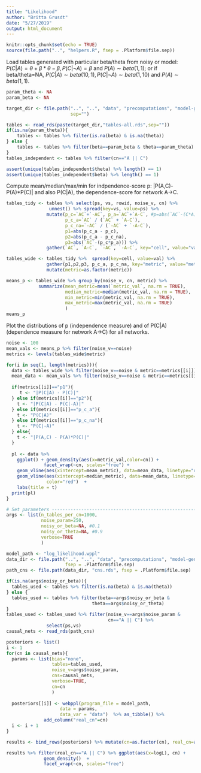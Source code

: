```yaml
---
title: "Likelihood"
author: "Britta Grusdt"
date: "5/27/2019"
output: html_document
---
```


```r
knitr::opts_chunk$set(echo = TRUE)
source(file.path("..", "helpers.R", fsep = .Platform$file.sep))

```

Load tables generated with particular beta/theta from noisy or model:
$P(C|A)=\theta + \beta * \theta - \beta, P(C|\neg A)=\beta$ and
$P(A)\sim beta(1,1)$; or if beta/theta=NA, 
$P(C|A)\sim beta(10,1), P(C|\neg A)\sim beta(1,10)$ and $P(A)\sim beta(1,1)$.

```r
param_theta <- NA
param_beta <- NA

target_dir <- file.path("..", "..", "data", "precomputations", "model-general",
                        sep="")

tables <- read_rds(paste(target_dir,"tables-all.rds",sep=""))
if(is.na(param_theta)){
    tables <- tables %>% filter(is.na(beta) & is.na(theta))
} else {
    tables <- tables %>% filter(beta==param_beta & theta==param_theta)
}
tables_independent <- tables %>% filter(cn=="A || C")

assert(unique(tables_independent$theta) %>% length() == 1)
assert(unique(tables_independent$beta) %>% length() == 1)
```

Compute mean/median/max/min for indpendence-score p: |P(A,C)-P(A)*P(C)| and 
also P(C|A),  the dependence-score for network A->C.

```r
tables_tidy <- tables %>% select(ps, vs, rowid, noise_v, cn) %>%
                unnest() %>% spread(key=vs, value=ps) %>%
               mutate(p_c=`AC`+`-AC`, p_a=`AC`+`A-C`, #p=abs(`AC`-(C*A)),
                      p_c_a=`AC` / (`AC` + `A-C`),
                      p_c_na=`-AC` / (`-AC` + `-A-C`),
                      p1=abs(p_c_a - p_c), 
                      p2=abs(p_c_a - p_c_na),
                      p3=abs(`AC`-(p_c*p_a))) %>% 
               gather(`AC`, `A-C`, `-AC`, `-A-C`, key="cell", value="val")

tables_wide <- tables_tidy %>%  spread(key=cell, value=val) %>% 
               gather(p1,p2,p3, p_c_a, p_c_na, key="metric", value="metric_val") %>% 
               mutate(metric=as.factor(metric))

means_p <- tables_wide %>% group_by(noise_v, cn, metric) %>%
            summarize(mean_metric=mean(`metric_val`, na.rm = TRUE),
                      median_metric=median(metric_val, na.rm = TRUE),
                      min_metric=min(metric_val, na.rm = TRUE),
                      max_metric=max(metric_val, na.rm = TRUE)
                      )
means_p
```


Plot the distributions of p (independence measure) and of P(C|A) (dependence measure
for network A->C) for all networks.


```r
noise <- 100
mean_vals <- means_p %>% filter(noise_v==noise)
metrics <- levels(tables_wide$metric)

for(i in seq(1, length(metrics))){
  data <- tables_wide %>% filter(noise_v==noise & metric==metrics[[i]])
  mean_data <- mean_vals %>% filter(noise_v==noise & metric==metrics[[i]])
  
  if(metrics[[i]]=="p1"){
     t <- "|P(C|A) - P(C)|"
  } else if(metrics[[i]]=="p2"){
    t <- "|P(C|A) - P(C|-A)|"
  } else if(metrics[[i]]=="p_c_a"){
    t <- "P(C|A)"
  } else if(metrics[[i]]=="p_c_na"){
    t <- "P(C|-A)"
  } else{
    t <- "|P(A,C) - P(A)*P(C)|"
  }                    
  
  pl <- data %>% 
    ggplot() + geom_density(aes(x=metric_val,color=cn)) +
              facet_wrap(~cn, scales="free") +
    geom_vline(aes(xintercept=mean_metric), data=mean_data, linetype="dashed") +
    geom_vline(aes(xintercept=median_metric), data=mean_data, linetype="dotted",
               color="red")  +
    labs(title = t)
  print(pl)
}
```



```r
# Set parameters --------------------------------------------------------------
args <- list(n_tables_per_cn=1000,
             noise_param=250,
             noisy_or_beta=NA, #0.1
             noisy_or_theta=NA, #0.9
             verbose=TRUE
             )

model_path <- "log_likelihood.wppl"
data_dir <- file.path("..", "..", "data", "precomputations", "model-general",
                      fsep = .Platform$file.sep)
path_cns <- file.path(data_dir, "cns.rds", fsep = .Platform$file.sep)

if(is.na(args$noisy_or_beta)){
  tables_used <- tables %>% filter(is.na(beta) & is.na(theta))
} else {
  tables_used <- tables %>% filter(beta==args$noisy_or_beta & 
                                theta==args$noisy_or_theta)
}
tables_used <- tables_used %>% filter(noise_v==args$noise_param & 
                                      cn=="A || C") %>%
               select(ps,vs)
causal_nets <- read_rds(path_cns)

posteriors <- list()
i <- 1
for(cn in causal_nets){
  params <- list(bias="none",
                 tables=tables_used,
                 noise_v=args$noise_param,
                 cns=causal_nets,
                 verbose=TRUE,
                 cn=cn
                 ) 
    
  posteriors[[i]] <- webppl(program_file = model_path,
                    data = params,
                    data_var = "data")  %>% as_tibble() %>% 
              add_column("real_cn"=cn)
  i <- i + 1
}

results <- bind_rows(posteriors) %>% mutate(cn=as.factor(cn), real_cn=as.factor(real_cn))

results %>% filter(real_cn=="A || C") %>% ggplot(aes(x=logL), cn) +
              geom_density()  +
              facet_wrap(~cn, scales="free")
  
```

